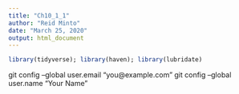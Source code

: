 ```yaml
---
title: "Ch10_1_1"
author: "Reid Minto"
date: "March 25, 2020"
output: html_document
---
```


```r

library(tidyverse); library(haven); library(lubridate)

```
 git config --global user.email "you@example.com"
  git config --global user.name "Your Name"

```r

```

```r

```

